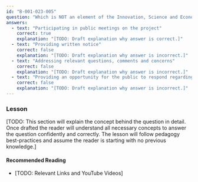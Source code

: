 ```yaml
---
id: "B-001-023-005"
question: "Which is NOT an element of the Innovation, Science and Economic Development Canada public consultation process for antenna systems?"
answers:
  - text: "Participating in public meetings on the project"
    correct: true
    explanation: "[TODO: Draft explanation why answer is correct.]"
  - text: "Providing written notice"
    correct: false
    explanation: "[TODO: Draft explanation why answer is incorrect.]"
  - text: "Addressing relevant questions, comments and concerns"
    correct: false
    explanation: "[TODO: Draft explanation why answer is incorrect.]"
  - text: "Providing an opportunity for the public to respond regarding measures to address reasonable and relevant concerns"
    correct: false
    explanation: "[TODO: Draft explanation why answer is incorrect.]"
---
```


### Lesson

[TODO: This section will explain the concept behind the question in detail. Once drafted the reader will understand all necessary concepts to answer the question confidently and correctly. The lesson will follow pedagogy best-practices and assume the reader is starting with no previous knowledge.]

#### Recommended Reading

- [TODO: Relevant Links and YouTube Videos]
